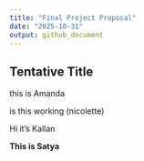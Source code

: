 ```yaml
---
title: "Final Project Proposal"
date: "2025-10-31"
output: github_document
---
```


## Tentative Title

this is Amanda

is this working (nicolette)

Hi it's Kallan

**This is Satya**